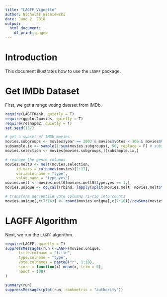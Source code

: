```yaml
---
title: "LAGFF Vignette"
author: Nicholas Wisniewski
date: June 2, 2018
output:
  html_document:
    df_print: paged
---
```


<!-- 
  %\VignetteEngine{knitr::knitr}
  %\VignetteIndexEntry{LAGFFRank}
  %\usepackage[utf8]{inputenc}
-->


# Introduction

This document illustrates how to use the `LAGFF` package.

# Get IMDb Dataset

First, we get a range voting dataset from IMDb.

```r
require(LAGFFRank, quietly = T)
require(ggplot2movies, quietly = T)
require(reshape2, quietly = T)
set.seed(137)

# get a subset of IMDb movies
movies.subgroups <- movies$year == 2003 & movies$votes < 100 & movies$votes > 10 # make some cuts
subsample.ix <- sample(1:sum(movies.subgroups), 50, replace = F) # subsample 50 films
movies.selection <- movies[movies.subgroups,][subsample.ix,]

# reshape the genre columns 
movies.melt0 <- melt(movies.selection, 
     id.vars = colnames(movies)[1:17],
     variable.name = "type", 
     value.name = "type.yes")
movies.melt <- movies.melt0[movies.melt0$type.yes == 1,]
movies.unique <- do.call(rbind, lapply(split(movies.melt, movies.melt$title), function(x) x[1,]))

# transform percentile vote columns r1-r10 into counts
movies.unique[,c(7:16)] <- round(movies.unique[,c(7:16)]/rowSums(movies.unique[,c(7:16)]) * movies.unique$votes)
```


# LAGFF Algorithm

Next, we run the `LAGFF` algorithm.

```r
require(LAGFF, quietly = T)
suppressMessages(run <-LAGFF(movies.unique, 
      title.colname = "title", 
      type.colname = "type", 
      vote.colnames = paste0("r", 1:10),
      score = function(x) mean(x, trim = 0),
      nboot = 100)
)

summary(run)
suppressMessages(plot(run, rankmetric = "authority"))
```


